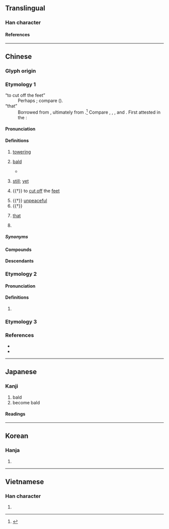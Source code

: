 {{also|ㄫ}}
{{character info/new}}
{{character info/new|codepoint=0xFA0C}}
==Translingual==

===Han character===
{{Han char|rn=10|rad=儿|as=01|sn=3|four=10210|canj=MU|ids=⿱一儿}}

====References====
{{Han ref|kx=0123.020|dkj=01337|dj=0257.220|hdz=10264.050|uh=5140}}

----

==Chinese==
{{zh-forms|alt=㐳}}

===Glyph origin===
{{Han etym}}

===Etymology 1===
; “to cut off the feet”
: Perhaps {{der|zh|aav}}; compare {{cog|mnw|ကုတ်|tr=kut||to cut off; to amputate}} ({{zh-ref|Schuessler, 2007}}).
; “that”
: Borrowed from {{bor|zh|trk|-}}, ultimately from {{der|zh|trk-pro|*ol}}.<ref>{{cite-journal|title=远指代词“兀”与突厥语|author=张维佳|author2=张洪燕|journal=民族语文|trans-work=Minority Languages of China|issn=0257-5779|year=2007|issue=3|language=zh|titleurl=http://www.cnki.com.cn/Article/CJFDTotal-MZYW200703007.htm}}</ref> Compare {{cog|otk|𐰆𐰞}}, {{cog|tr|o|t=he, she, it; that}}, {{cog|ug|ئۇ|t=he, she, it; that}}, {{cog|cv|вӑл|t=he, she, it}} and {{cog|xqa|اُلْ|t=he, she, it; that|tr=ol}}. First attested in the {{w|Song Dynasty}}:
:: {{zh-x|前世 謂「阿睹」，猶 今 諺 云「兀底」；「寧馨」，猶「恁地」也；皆 不 指 一 物 一 事 之 詞。||CL|ref={{w|Song Dynasty}}, {{w2|zh|莊綽}}, {{lang|zh|[[:s:zh:雞肋編|雞肋編]]}}|collapsed=y}}

====Pronunciation====
{{zh-pron
|m=wù
|c=ngat6
|mn=gu̍t
|mn-t=ug4
|mc=y
|oc=y
|cat=v,a,adv,part,pron,pn
}}

====Definitions====
{{zh-hanzi}}

# {{lb|zh|literary}} [[towering]]
#: {{zh-x|突兀|lofty}}
# {{lb|zh|literary}} [[bald]]
#* {{zh-x|^蜀 山 兀，^阿{Ē}房{páng} 出。||CL|ref='''825''', {{w|Du Mu}}, {{lang|zh|[[s:zh:阿房宮賦|阿房宮賦]]}}}}
# {{lb|zh|literary}} [[still]]; [[yet]]
# {{†}} to [[cut off]] the [[feet]]
#: {{zh-x|兀者|person that had has one of their feet cut}}
# {{†}} [[unpeaceful]]
# {{†}} {{rfv-sense|zh}} {{n-g|A meaningless participle.}}
# {{lb|zh|dialectal Mandarin|Jin}} [[that]] {{defdate|from 12th c.}} <!-- see 汪化云. 方言远指代词“乜、兀”的词源[J]. 汉字文化, 2007(4):50-52.-->
#: {{zh-ant|這}}
# {{surname|zh}}

=====Synonyms=====
{{zh-dial|那}}

====Compounds====
{{zh-der|保兀赤|兀傲|兀兀|兀兀禿禿|兀剌|兀剌赤|兀坐|兀子|兀是|兀朮|兀的|兀的不|兀立|兀者|兀自|兀臬|兀良|兀誰|兀那|兀鷲|兀鷹|可兀的|崒兀|捽兀|搖兀|旭烈兀|畏兀字|硉兀|突兀|軟兀剌|醉兀兀|陶兀|陶陶兀兀|畏兀兒}}

====Descendants====
{{CJKV||こつ|j2=ごつ|올}}

===Etymology 2===

====Pronunciation====
{{zh-pron
|m=wū
|cat=syllable
}}

====Definitions====
{{zh-hanzi}}

# {{zh-only|兀禿}}

===Etymology 3===
{{zh-see|尢}}

===References===
* {{R:twedu|A00263}}
* {{R:twedu|C02853-003}}
<references/>

----

==Japanese==

===Kanji===
{{ja-kanji|grade=|rs=儿01}}

# bald
# become bald

====Readings====
{{ja-readings
|on=こつ, ごつ
|kun=たか-い, はげる, あしきる
}}

----

==Korean==

===Hanja===
{{ko-hanja|올}}

# {{rfdef|ko|sort=儿01}}

----

==Vietnamese==

===Han character===
{{vi-readings|reading=[[ngột]], [[ngát]], [[ngút]]|rs=儿01}}

# {{rfdef|vi|sort=儿01}}